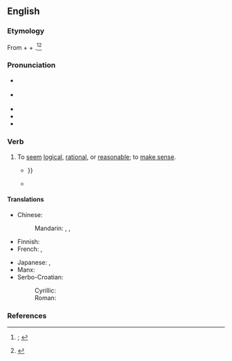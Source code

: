 ==English==
{{was wotd|2021|June|28}}

===Etymology===
From {{m|en|stand|t=(''archaic or obsolete'') to be consistent; to accord, agree}} + {{m|en|to}} + {{m|en|reason}}.<ref>{{R:OED Online|subentry=it stands to ''(also'' †with'') (''†great, good, ''etc.)'' reason|subid=26882118|entry=reason|pos=''n.''{{sup|1}}|noformat=1|id=159068|date=March 2021|nodot=1}}; {{R:Lexico|entry=stands to reason|pos=phrase}}</ref><ref>{{R:OED Online|entry=stand|pos=v|id=188960|date=September 2018}}</ref>

===Pronunciation===
* {{a|RP}} {{IPA|en|/ˌstænd tə ˈɹiːzn̩/}}
* {{a|GA}} {{IPA|en|/ˌstænd tə ˈɹiz(ə)n/}}
* {{audio|en|En-au-stand to reason.ogg|Audio (AU)}}
* {{rhymes|en|iːzən}}
* {{hyphenation|en|stand to rea|son}}

===Verb===
{{en-verb|stand<,,stood> to reason}}

# {{lb|en|idiomatic}} To [[seem]] [[logical]], [[rational]], or [[reasonable]]; to [[make sense]].
#* {{quote-book|en|author=M[argaret] I. Clarke|title=Care of the Horse and Pony|location=San Francisco, Calif.|publisher=Tri-Ocean Books|year=1966|page=45|column=1|oclc=6685273|passage=It '''stands to reason''' that because of the difference in climate the necessity for rugging a horse in Australia would vary considerably from that in cold countries like England {{...}}}}
#* {{quote-web|en|author=Danette Chavez|title=Campaigns are Waged On and Off the ''[[w:Game of Thrones|Game Of Thrones]]'' Battlefield (Newbies)|archiveurl=https://web.archive.org/web/20210128115426/https://tv.avclub.com/campaigns-are-waged-on-and-off-the-game-of-thrones-batt-1834536681|archivedate=28 January 2021|work={{w|The A.V. Club}}|date=5 May 2019|passage=But if the saying that those who want to govern, shouldn’t, applies here, does it really '''stand to reason''' that reluctant, brooding, can’t-be-bothered-to-say-goodbye-to-Ghost-the-good-boy types should?}}

====Translations====
{{trans-top-also|to seem logical, rational, or reasonable|make sense}}
* Chinese:
*: Mandarin: {{t+|cmn|有道理|tr=yǒu dàolǐ}}, {{t|cmn|[[有]][[意義]]}}, {{t|cmn|[[有]][[意义]]|tr=yǒu yìyì}}
* Finnish: {{t|fi|[[olla]] [[pääteltävissä]]}}
* French: {{t+|fr|aller de soi}}, {{t+|fr|tomber sous le sens}}
{{trans-mid}}
* Japanese: {{t|ja|道理に適う|tr=どうりにかなう, dōri ni kanau}}, {{t|ja|然もありなん|tr=さもありなん, samoarinan}}
* Manx: {{t|gv|lhie}}
* Serbo-Croatian:
*: Cyrillic: {{t|sh|ста̀јати|impf}}
*: Roman: {{t+|sh|stàjati|impf}}
{{trans-bottom}}

===References===
<references/>